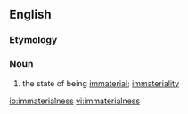 ==English==

===Etymology===
{{suffix|immaterial|ness}}

===Noun===
{{en-noun|-}}

# the state of being [[immaterial]]; [[immateriality]]

[[io:immaterialness]]
[[vi:immaterialness]]